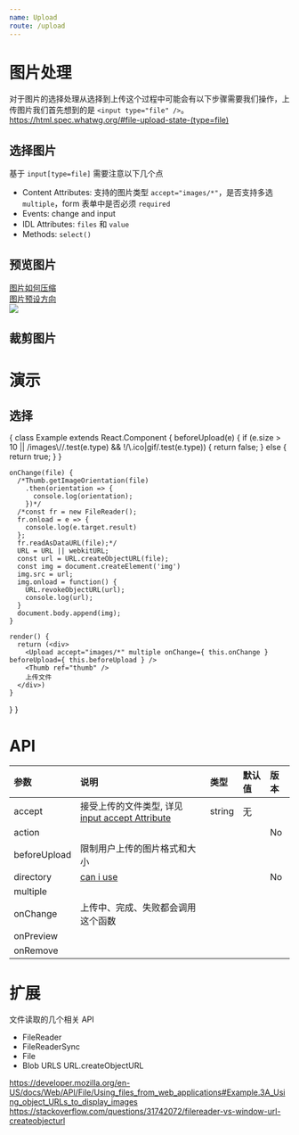```yaml
---
name: Upload
route: /upload
---
```



# 图片处理

对于图片的选择处理从选择到上传这个过程中可能会有以下步骤需要我们操作，上传图片我们首先想到的是 `<input type="file" />`。https://html.spec.whatwg.org/#file-upload-state-(type=file)

## 选择图片

基于 `input[type=file]` 需要注意以下几个点

- Content Attributes: 支持的图片类型 `accept="images/*"`，是否支持多选 `multiple`，form 表单中是否必须 `required`
- Events: change and input
- IDL Attributes: `files` 和 `value`
- Methods: `select()`

## 预览图片

[图片如何压缩](https://stackoverflow.com/questions/2303690/resizing-an-image-in-an-html5-canvas)  
[图片预设方向](https://stackoverflow.com/questions/7584794/accessing-jpeg-exif-rotation-data-in-javascript-on-the-client-side/20600869)  
![ ](https://i.stack.imgur.com/VGsAj.gif)

## 裁剪图片

[]()

# 演示

## 选择

<Playground>
{
  class Example extends React.Component {
    beforeUpload(e) {
      if (e.size > 10 || /images\//.test(e.type) && !/\.ico|gif/.test(e.type)) {
        return false;
      } else {
        return true;
      }
    }

    onChange(file) {
      /*Thumb.getImageOrientation(file)
        .then(orientation => {
          console.log(orientation);
        })*/
      /*const fr = new FileReader();
      fr.onload = e => {
        console.log(e.target.result)
      };
      fr.readAsDataURL(file);*/
      URL = URL || webkitURL;
      const url = URL.createObjectURL(file);
      const img = document.createElement('img')
      img.src = url;
      img.onload = function() {
        URL.revokeObjectURL(url);
        console.log(url);
      }
      document.body.append(img);
    }

    render() {
      return (<div>
        <Upload accept="images/*" multiple onChange={ this.onChange } beforeUpload={ this.beforeUpload } />
        <Thumb ref="thumb" />
        上传文件
      </div>)
    }

}
}
</Playground>

# API

| 参数         | 说明                                                                                                                           | 类型   | 默认值 | 版本 |
| :----------- | :----------------------------------------------------------------------------------------------------------------------------- | :----- | :----- | :--- |
| accept       | 接受上传的文件类型, 详见 [input accept Attribute](https://developer.mozilla.org/en-US/docs/Web/HTML/Element/input/file#accept) | string | 无     |      |
| action       |                                                                                                                                |        |        | No   |
| beforeUpload | 限制用户上传的图片格式和大小                                                                                                   |        |        |      |
| directory    | [can i use](https://caniuse.com/#feat=input-file-directory)                                                                    |        |        | No   |
| multiple     |                                                                                                                                |        |        |      |
| onChange     | 上传中、完成、失败都会调用这个函数                                                                                             |        |        |      |
| onPreview    |                                                                                                                                |        |        |      |
| onRemove     |                                                                                                                                |        |        |      |

# 扩展

文件读取的几个相关 API

- FileReader
- FileReaderSync
- File
- Blob URLS URL.createObjectURL

https://developer.mozilla.org/en-US/docs/Web/API/File/Using_files_from_web_applications#Example.3A_Using_object_URLs_to_display_images
https://stackoverflow.com/questions/31742072/filereader-vs-window-url-createobjecturl

